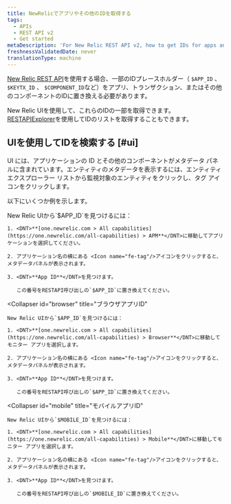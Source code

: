 ```yaml
---
title: NewRelicでアプリやその他のIDを取得する
tags:
  - APIs
  - REST API v2
  - Get started
metaDescription: 'For New Relic REST API v2, how to get IDs for apps and other New Relic-identified components.'
freshnessValidatedDate: never
translationType: machine
---
```


[New Relic REST API](/docs/apis/rest-api-v2/getting-started/introduction-new-relic-rest-api-v2)を使用する場合、一部のIDプレースホルダー（ `$APP_ID` 、 `$KEYTX_ID` 、 `$COMPONENT_ID`など）をアプリ、トランザクション、またはその他のコンポーネントのIDに置き換える必要があります。

New Relic UIを使用して、これらのIDの一部を取得できます。 [RESTAPIExplorer](/docs/apis/rest-api-v2/get-started/list-application-id-host-id-instance-id)を使用してIDのリストを取得することもできます。

## UIを使用してIDを検索する [#ui]

UI には、アプリケーションの ID とその他のコンポーネントがメタデータ パネルに含まれています。エンティティのメタデータを表示するには、エンティティ エクスプローラー リストから監視対象のエンティティをクリックし、タグ アイコンをクリックします。

以下にいくつか例を示します。

<CollapserGroup>
  <Collapser
    id="apm"
    title="APMアプリID"
  >
    New Relic UIから`$APP_ID`を見つけるには：

    1. <DNT>**[one.newrelic.com > All capabilities](https://one.newrelic.com/all-capabilities) > APM**</DNT>に移動してアプリケーションを選択してください。

    2. アプリケーション名の横にある <Icon name="fe-tag"/>アイコンをクリックすると、メタデータパネルが表示されます。

    3. <DNT>**App ID**</DNT>を見つけます。

       この番号をRESTAPI呼び出しの`$APP_ID`に置き換えてください。
  </Collapser>

  <Collapser
    id="browser"
    title="ブラウザアプリID"
  >
    New Relic UIから`$APP_ID`を見つけるには：

    1. <DNT>**[one.newrelic.com > All capabilities](https://one.newrelic.com/all-capabilities) > Browser**</DNT>に移動してモニター アプリを選択します。

    2. アプリケーション名の横にある <Icon name="fe-tag"/>アイコンをクリックすると、メタデータパネルが表示されます。

    3. <DNT>**App ID**</DNT>を見つけます。

       この番号をRESTAPI呼び出しの`$APP_ID`に置き換えてください。
  </Collapser>

  <Collapser
    id="mobile"
    title="モバイルアプリID"
  >
    New Relic UIから`$MOBILE_ID`を見つけるには：

    1. <DNT>**[one.newrelic.com > All capabilities](https://one.newrelic.com/all-capabilities) > Mobile**</DNT>に移動してモニター アプリを選択します。

    2. アプリケーション名の横にある <Icon name="fe-tag"/>アイコンをクリックすると、メタデータパネルが表示されます。

    3. <DNT>**App ID**</DNT>を見つけます。

       この番号をRESTAPI呼び出しの`$MOBILE_ID`に置き換えてください。
  </Collapser>
</CollapserGroup>